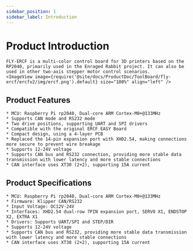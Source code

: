 ```yaml
---
sidebar_position: 1
sidebar_label: Introduction
---
```





# Product Introduction

    FLY-ERCF is a multi-color control board for 3D printers based on the RP2040, primarily used in the Enraged Rabbit project. It can also be used in other two-axis stepper motor control scenarios.
    <ImageView image={require('@site/docs/ProductDoc/ToolBoard/fly-ercf/ercfv2/img/ercf.png').default} size="100%" align="left" />

## Product Features

    * MCU: Raspberry Pi rp2040, Dual-core ARM Cortex-M0+@133MHz
    * Supports CAN mode and RS232 mode
    * Two drive positions, supporting UART and SPI drivers
    * Compatible with the original ERCF EASY Board
    * Compact design, using a 4-layer PCB
    * Replaced the 14-pin expansion port with XHD2.54, making connections more secure to prevent wire breakage
    * Supports 12-24V voltage
    * Supports CAN bus and RS232 connection, providing more stable data transmission with lower latency and more stable connections
    * CAN interface uses XT30 (2+2), supporting 15A current

## Product Specifications

    * MCU: Raspberry Pi rp2040, Dual-core ARM Cortex-M0+@133MHz
    * Firmware: Klipper CAN/RS232
    * Input Voltage: DC12V-24V
    * Interfaces: XHD2.54 dual-row 7PIN expansion port, SERVO X1, ENDSTOP X2, EXTRA X1
    * Drivers: Supports UART/SPI and STEP/DIR
    * Supports 12-24V voltage
    * Supports CAN bus and RS232, providing more stable data transmission with lower latency and more stable connections
    * CAN interface uses XT30 (2+2), supporting 15A current

